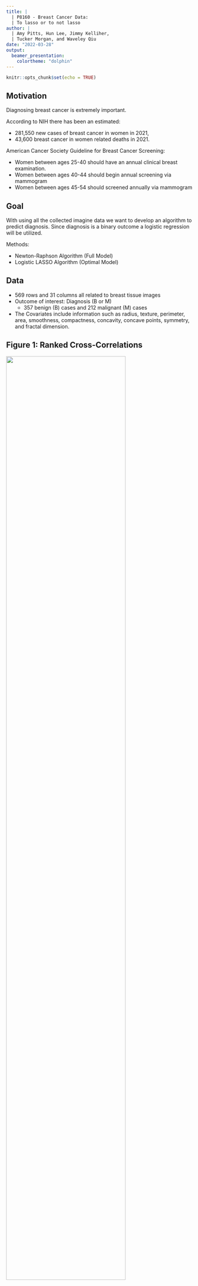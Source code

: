 ```yaml
---
title: |
  | P8160 - Breast Cancer Data:
  | To lasso or to not lasso
author: |
  | Amy Pitts, Hun Lee, Jimmy Kelliher,
  | Tucker Morgan, and Waveley Qiu
date: "2022-03-28"
output:
  beamer_presentation:
    colortheme: "dolphin"
---
```


```r
knitr::opts_chunk$set(echo = TRUE)
```

## Motivation
Diagnosing breast cancer is extremely important. 

According to NIH there has been an estimated: 

- 281,550 new cases of breast cancer in women in 2021, 
- 43,600 breast cancer in women related deaths in 2021.

American Cancer Society Guideline for Breast Cancer Screening:

- Women between ages 25-40 should have an annual clinical breast examination.
- Women between ages 40-44 should begin annual screening via mammogram
- Women between ages 45-54 should screened annually via mammogram

<!-- Using the mammography or Ultrasonography images radiologist -->

## Goal 

With using all the collected imagine data we want to develop an algorithm to predict diagnosis. 
Since diagnosis is a binary outcome a logistic regression will be utilized. 

Methods: 

- Newton-Raphson Algorithm (Full Model)
- Logistic LASSO Algorithm (Optimal Model)


## Data 

- 569 rows and 31 columns all related to breast tissue images
- Outcome of interest: Diagnosis (B or M) 
  - 357 benign (B) cases and 212 malignant (M) cases
- The Covariates include information such as radius, texture, perimeter, area, smoothness, compactness, concavity, concave points, symmetry, and fractal dimension.


## Figure 1: Ranked Cross-Correlations

![](cor_rank_no_title.png){width=80%}

## Figure 1: Ranked Cross-Correlations

![](cor_rank_firsteq.png){width=80%}

Best Representative `radius_worst` 

## Figure 1: Ranked Cross-Correlations

![](cor_rank_secondeq.png){width=80%}

Best Representative `radius_se` 


## Remaining Variables

![Table 1](table1.png){width=45%}

<!--Talk about test and train split -->




## Full Model (Newton-Raphson)

To impliment the Newton-Raphson Method we need the likelihood, gradiant, and hessian matrix. Let
\[
\pi_i = P(Y_i=1|x_{i,1}, \dots x_{i,p})  = \frac{e^{\beta_0+\sum^{p}_{j=1}\beta_jx_{i,j}}}{1 + e^{\beta_0+\sum^{p}_{j=1}\beta_jx_{i,j}}}.
\]
<!--likelihood function:
\[ L(\mathbf{X}| \mathbf{\beta}) = \prod^n_{i=1} \left[ \pi_i^{y_i}(1-\pi_i)^{1-y_i} \right]
\] -->
**The log-likelihood:**
\[ l(\mathbf{X}| \vec{\beta}) =\sum^n_{i=1} \left[ y_i\left(\beta_0 + \sum^{p}_{j=1}\beta_jx_{i,j}  \right) - \log\left( 1 + \exp\left(\beta_0 + \sum^{p}_{j=1} \beta_jx_{i,j} \right) \right) \right]
\]
<!--
\[ l(\mathbf{X}| \vec{\beta}) =\sum^n_{i=1} \left[ y_i\left(\beta_0 + \sum^{20}_{j=1}\beta_jx_{i,j}  \right) + \log( 1 - pi_i)  \right) \right]
\]-->
**The gradient:**
\[ \nabla l(\mathbf{X}|\vec{\beta}) = \left[  \begin{matrix} \sum^n y_i-\pi_i & \sum^n x_{i,1}(y_i-\pi_i) & \dots & \sum^n x_{i,p} (y_i-\pi_i) \end{matrix}\right]^{T}_{1 \times (p+1)} 
\]
**The hessian:** produces a matrix $(p+1 \times p+1)$
\[ 
\nabla^2 l(\mathbf{X}|\vec{\beta}) = - \sum^n_{i=1} \begin{pmatrix} 1 \\ X \end{pmatrix} \begin{pmatrix} 1 & X \end{pmatrix} \pi_i (1-\pi_i)
\]

<!--
\begin{align*}
 \nabla^2 l(\mathbf{X}|\vec{\beta}) &= - \sum^n_{i=1} \begin{pmatrix} 1 \\ X \end{pmatrix} \begin{pmatrix} 1 & X \end{pmatrix} \pi_i (1-\pi_i) \\
 &= - \begin{pmatrix} 1 & X \end{pmatrix} diag( \pi_i (1-\pi_i)) \begin{pmatrix} 1 \\ X \end{pmatrix}
\end{align*}
-->


## Optimal Model (Logistic LASSO)

also going to be some math 


## Optimal Model (Logistic LASSO)

more math 

## 5-fold Cross Validation 


## Cross Validation Results 

Best $\lambda$ using AUC

## LASSO Coefficients

Best $\lambda$ using beta plot


## Coefficients Comparison 


## AUC 


## Discussion 



## Resources 

Cancer Stat Facts: Female Breast Cancer.  \textit{National Cancer Institute - NIH}   https://seer.cancer.gov/statfacts/html/breast.html 

American Cancer Society. (2019). Breast cancer facts & figures 2019–2020. Am Cancer Soc, 1-44.

